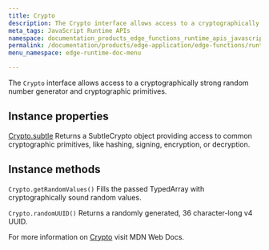 ```yaml
---
title: Crypto
description: The Crypto interface allows access to a cryptographically strong random number generator and to cryptographic primitives.
meta_tags: JavaScript Runtime APIs
namespace: documentation_products_edge_functions_runtime_apis_javascript_crypto
permalink: /documentation/products/edge-application/edge-functions/runtime-apis/javascript/crypto/
menu_namespace: edge-runtime-doc-menu

---
```


The `Crypto` interface allows access to a cryptographically strong random number generator and cryptographic primitives.

## Instance properties

[Crypto.subtle](https://www.azion.com/en/documentation/products/edge-application/edge-functions/runtime-apis/javascript/subtle-crypto/)
Returns a SubtleCrypto object providing access to common cryptographic primitives, like hashing, signing, encryption, or decryption.

## Instance methods

`Crypto.getRandomValues()`
Fills the passed TypedArray with cryptographically sound random values.

`Crypto.randomUUID()`
Returns a randomly generated, 36 character-long v4 UUID.

For more information on [Crypto](https://developer.mozilla.org/en-US/docs/Web/API/Crypto) visit MDN Web Docs.

